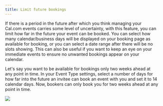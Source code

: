 ```yaml
---
title: Limit future bookings
---
```


If there is a period in the future after which you think managing your Cal.com events carries some level of uncertainty, with this feature, you can limit how far in the future your event can be booked. You can select how many calendar/business days will be displayed on your booking page as available for booking, or you can select a date range after there will be no slots showing. This can also be useful if you want to keep an eye on your immediate events to ensure no unwanted bookings appear on your calendar.

Let's say you want to be available for bookings only two weeks ahead at any point in time. In your Event Type settings, select a number of days for how far into the future an invitee can book an event with you and set it to 14 calendar days. Now, bookers can only book you for two weeks ahead at any point in time.

[![](https://downloads.intercomcdn.com/i/o/1195344503/7bfd63370747d720b993720d/i1600x900-TVdNc-x2ILeF_j1yhir.png?expires=1736299800&signature=82d78ccc6928fd95cbbc69946f9491ba2ad973a7cb6540c9181237d1a922d51e&req=dSEuE8p6mYRfWvMW1HO4zZQmmHt0EVFu0sKZNMC3U1%2BmUGv7NmQsdhqs5UwJ%0AcqsAGY8AnbpenNk329g%3D%0A)](https://downloads.intercomcdn.com/i/o/1195344503/7bfd63370747d720b993720d/i1600x900-TVdNc-x2ILeF_j1yhir.png?expires=1736299800&signature=82d78ccc6928fd95cbbc69946f9491ba2ad973a7cb6540c9181237d1a922d51e&req=dSEuE8p6mYRfWvMW1HO4zZQmmHt0EVFu0sKZNMC3U1%2BmUGv7NmQsdhqs5UwJ%0AcqsAGY8AnbpenNk329g%3D%0A)

